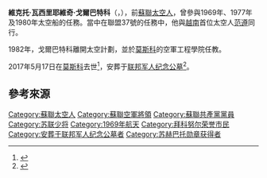 {{Infobox officeholder
| name             = 維克托·戈爾巴特科
| image            = Viktor Gorbatko 21.jpg
| nationality      = [[蘇聯|蘇聯]]（1934年-1989年）<br />[[俄羅斯|俄羅斯]]（1990年-2017年）
| birth_date       = 1934年12月3日
| birth_place      = [[蘇聯|蘇聯]][[古利克維奇區|古利克維奇區]]
| death_date       = {{Death date and age|df=yes|2017|5|17|1934|12|3}}
| death_place      = [[俄羅斯|俄羅斯]][[莫斯科|莫斯科]]
| awards={{Hero of the Soviet Union}} {{Hero of the Soviet Union}}
{{{!}} style="background:transparent"
{{!}} {{俄罗斯友谊勋章}} {{!!}} {{列宁勋章}} {{!!}} {{列宁勋章}} {{!!}} {{列宁勋章}}
{{!}}}
{{{!}} style="background:transparent"
{{!}} {{红星勋章}} {{!!}} {{纪念列宁诞辰一百周年奖章}} {{!!}}{{守卫苏联国界有功奖章}}{{!!}}{{卫国战争胜利二十周年奖章}}
{{!}}}
{{{!}} style="background:transparent"
{{!}} {{苏联宇航员徽章}}
{{!}}}
;越南奖项：
{{{!}} style="background:transparent"
{{!}} {{劳动英雄 (越南)}}
{{!}}}
{{{!}} style="background:transparent"
{{!}} {{Ho Chi Minh Order}}
{{!}}}
}}
'''維克托·瓦西里耶維奇·戈爾巴特科'''（{{lang-ru|Виктор Васильевич Горбатко|Victor Vasilyevich Gorbatko}}，{{bd|1934年|12月3日|2017年|5月17日|catIdx=G}}），前[[蘇聯|蘇聯]][[太空人|太空人]]，曾參與1969年{{le|聯盟7號|Soyuz 7}}、1977年{{le|聯盟24號|Soyuz 24}}及1980年{{le|聯盟37號|Soyuz 37}}太空船的任務。當中在聯盟37號的任務中，他與[[越南|越南]]首位太空人[[范遵|范遵]]同行。

1982年，戈爾巴特科離開太空計劃，並於[[莫斯科|莫斯科]]的空軍工程學院任教。

2017年5月17日在[[莫斯科|莫斯科]]去世<ref>{{cite web|url=http://tass.com/science/946223|title=Cosmonaut Viktor Gorbatko dies in Moscow|language=en|work=[[TASS|TASS]]|date=2017-05-17|accessdate=2017-06-28|archive-date=2017-07-07|archive-url=https://web.archive.org/web/20170707154326/http://tass.com/science/946223|dead-url=no}}</ref>，安葬于[[联邦军人纪念公墓|联邦军人纪念公墓]]<ref>{{cite web |title=One Of First Soviet Cosmonauts, Viktor Gorbatko Dead At 82 |url=https://www.ndtv.com/people/one-of-first-soviet-cosmonauts-viktor-gorbatko-dies-1694802 |publisher=[[新德里电视台|NDTV]] |archiveurl=https://web.archive.org/web/20190812042203/https://www.ndtv.com/people/one-of-first-soviet-cosmonauts-viktor-gorbatko-dies-1694802 |language=en |archivedate=2017-05-17}}</ref>。
==參考來源==
{{reflist}}
{{苏联宇航员}}
{{Authority control}}
{{DEFAULTSORT:Gorbatko, Viktor}}

[[Category:蘇聯太空人|Category:蘇聯太空人]]
[[Category:蘇聯空軍將領|Category:蘇聯空軍將領]]
[[Category:蘇聯共產黨黨員|Category:蘇聯共產黨黨員]]
[[Category:苏联少将|Category:苏联少将]]
[[Category:1969年航天|Category:1969年航天]]
[[Category:拜科努尔荣誉市民|Category:拜科努尔荣誉市民]]
[[Category:安葬于联邦军人纪念公墓者|Category:安葬于联邦军人纪念公墓者]]
[[Category:苏赫巴托勋章获得者|Category:苏赫巴托勋章获得者]]
{{Russia-scientist-stub}}